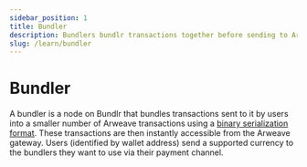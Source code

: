 ```yaml
---
sidebar_position: 1
title: Bundler
description: Bundlers bundlr transactions together before sending to Arweave.
slug: /learn/bundler
---
```


# Bundler

A bundler is a node on Bundlr that bundles transactions sent to it by users into a smaller number of Arweave transactions using a [binary serialization format](https://github.com/joshbenaron/arweave-standards/blob/ans104/ans/ANS-104.md). These transactions are then instantly accessible from the Arweave gateway. Users (identified by wallet address) send a supported currency to the bundlers they want to use via their payment channel.
